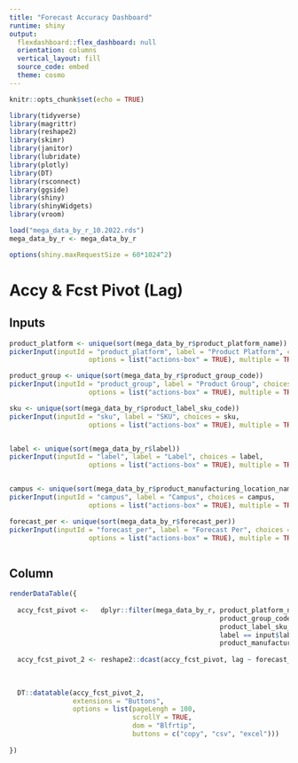 ```yaml
---
title: "Forecast Accuracy Dashboard"
runtime: shiny
output:
  flexdashboard::flex_dashboard: null
  orientation: columns
  vertical_layout: fill
  source_code: embed
  theme: cosmo
---
```


```r
knitr::opts_chunk$set(echo = TRUE)

library(tidyverse)
library(magrittr)
library(reshape2)
library(skimr)
library(janitor)
library(lubridate)
library(plotly)
library(DT)
library(rsconnect)
library(ggside)
library(shiny)
library(shinyWidgets)
library(vroom)

```

```r

load("mega_data_by_r_10.2022.rds")
mega_data_by_r <- mega_data_by_r

options(shiny.maxRequestSize = 60*1024^2)

```





# Accy & Fcst Pivot (Lag)

Inputs {.sidebar data-width=500}
-----------------------------------------------------------------------

```r
product_platform <- unique(sort(mega_data_by_r$product_platform_name))
pickerInput(inputId = "product_platform", label = "Product Platform", choices = product_platform,
                    options = list("actions-box" = TRUE), multiple = TRUE, width = 500, selected = product_platform)

product_group <- unique(sort(mega_data_by_r$product_group_code))
pickerInput(inputId = "product_group", label = "Product Group", choices = product_group,
                    options = list("actions-box" = TRUE), multiple = TRUE, width = 500, selected = product_group)

sku <- unique(sort(mega_data_by_r$product_label_sku_code))
pickerInput(inputId = "sku", label = "SKU", choices = sku,
                    options = list("actions-box" = TRUE), multiple = TRUE, width = 500, selected = sku)


label <- unique(sort(mega_data_by_r$label))
pickerInput(inputId = "label", label = "Label", choices = label,
                    options = list("actions-box" = TRUE), multiple = TRUE, width = 500, selected = label)


campus <- unique(sort(mega_data_by_r$product_manufacturing_location_name))
pickerInput(inputId = "campus", label = "Campus", choices = campus,
                    options = list("actions-box" = TRUE), multiple = TRUE, width = 500, selected = campus)

forecast_per <- unique(sort(mega_data_by_r$forecast_per))
pickerInput(inputId = "forecast_per", label = "Forecast Per", choices = forecast_per,
                    options = list("actions-box" = TRUE), multiple = TRUE, width = 500, selected = forecast_per)



```



Column
-----------------------------------------------------------------------

```r

renderDataTable({
  
  accy_fcst_pivot <-   dplyr::filter(mega_data_by_r, product_platform_name == input$product_platform |
                                                     product_group_code == input$product_group |
                                                     product_label_sku_code == input$sku | 
                                                     label == input$label | 
                                                     product_manufacturing_location_name == input$campus) 
  
  accy_fcst_pivot_2 <- reshape2::dcast(accy_fcst_pivot, lag ~ forecast_per, value.var = "actual", sum)
  
  
  
  DT::datatable(accy_fcst_pivot_2,
                extensions = "Buttons",
                options = list(pageLengh = 100,
                               scrollY = TRUE,
                               dom = "Blfrtip",
                               buttons = c("copy", "csv", "excel")))
  
})




```




